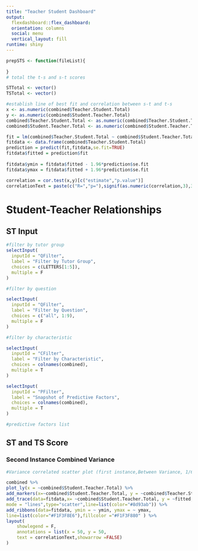 ```yaml
---
title: "Teacher Student Dashboard"
output:
  flexdashboard::flex_dashboard:
  orientation: columns
  social: menu
  vertical_layout: fill
runtime: shiny
---
```


```r

prepSTS <- function(fileList){
  
}
# total the t-s and s-t scores

STTotal <- vector()
TSTotal <- vector()

#establish line of best fit and correlation between s-t and t-s
x <- as.numeric(combined$Teacher.Student.Total)
y <- as.numeric(combined$Student.Teacher.Total)
combined$Teacher.Student.Total <- as.numeric(combined$Teacher.Student.Total)
combined$Student.Teacher.Total <- as.numeric(combined$Student.Teacher.Total)

fit = lm(combined$Teacher.Student.Total ~ combined$Student.Teacher.Total,data=combined)
fitdata <- data.frame(combined$Teacher.Student.Total)
prediction = predict(fit,fitdata,se.fit=TRUE)
fitdata$fitted = prediction$fit
 
fitdata$ymin = fitdata$fitted - 1.96*prediction$se.fit
fitdata$ymax = fitdata$fitted + 1.96*prediction$se.fit

correlation = cor.test(x,y)[c("estimate","p.value")]
correlationText = paste(c("R=","p="),signif(as.numeric(correlation,3),3),collapse=" ")

```

Student-Teacher Relationships {data-orientation=columns}
=======================================================================
  
ST Input {.sidebar}
--------------------------------------------------------
  
```r
#filter by tutor group
selectInput(
  inputId = "QFilter",
  label = "Filter by Tutor Group",
  choices = c(LETTERS[1:5]),
  multiple = F
)

#filter by question

selectInput(
  inputId = "QFilter",
  label = "Filter by Question",
  choices = c("all", 1:9),
  multiple = F
)

#filter by characteristic

selectInput(
  inputId = "CFilter",
  label = "Filter by Characteristic",
  choices = colnames(combined),
  multiple = T
)

selectInput(
  inputId = "PFilter",
  label = "Snapshot of Predictive Factors",
  choices = colnames(combined),
  multiple = T
)

#predictive factors list
```

ST and TS Score
-------------------------------------------------------------------------

### Second Instance Combined Variance

```r
#Variance correlated scatter plot (first instance,Between Variance, 1/6 height

combined %>%
plot_ly(x = ~combined$Student.Teacher.Total) %>%
add_markers(x=~combined$Student.Teacher.Total, y = ~combined$Teacher.Student.Total) %>%
add_trace(data=fitdata,x= ~combined$Student.Teacher.Total, y = ~fitted, 
mode = "lines",type="scatter",line=list(color="#8d93ab")) %>%
add_ribbons(data=fitdata, ymin = ~ ymin, ymax = ~ ymax,
line=list(color="#F1F3F8E6"),fillcolor ="#F1F3F880" ) %>%
layout(
    showlegend = F,
    annotations = list(x = 50, y = 50,
    text = correlationText,showarrow =FALSE)
)
```

